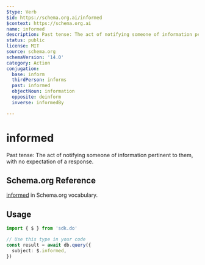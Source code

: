 ```yaml
---
$type: Verb
$id: https://schema.org.ai/informed
$context: https://schema.org.ai
name: informed
description: Past tense: The act of notifying someone of information pertinent to them, with no expectation of a response.
status: public
license: MIT
source: schema.org
schemaVersion: '14.0'
category: Action
conjugation:
  base: inform
  thirdPerson: informs
  past: informed
  objectNoun: information
  opposite: deinform
  inverse: informedBy

---
```


# informed

Past tense: The act of notifying someone of information pertinent to them, with no expectation of a response.

## Schema.org Reference

[informed](https://schema.org/InformAction) in Schema.org vocabulary.

## Usage

```typescript
import { $ } from 'sdk.do'

// Use this type in your code
const result = await db.query({
  subject: $.informed,
})
```
